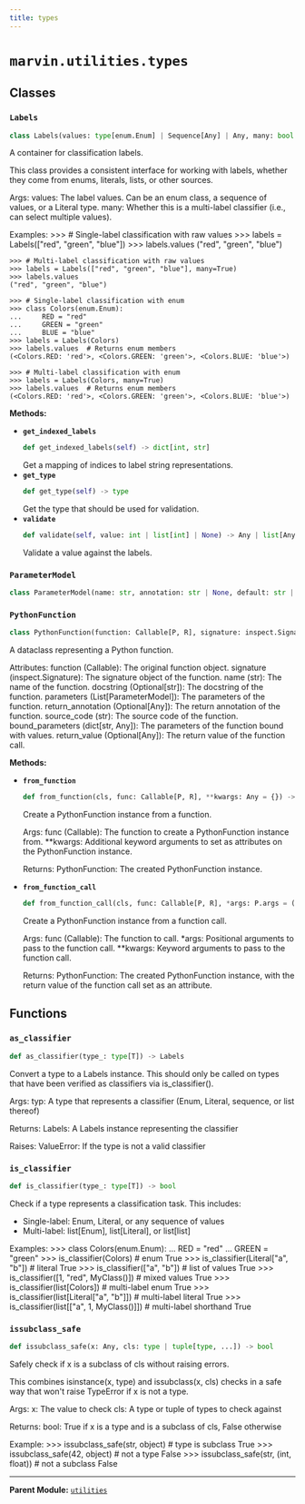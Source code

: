 ```yaml
---
title: types
---
```


# `marvin.utilities.types`

## Classes

### `Labels`
```python
class Labels(values: type[enum.Enum] | Sequence[Any] | Any, many: bool = False)
```
A container for classification labels.

This class provides a consistent interface for working with labels,
whether they come from enums, literals, lists, or other sources.

Args:
    values: The label values. Can be an enum class, a sequence of values,
        or a Literal type.
    many: Whether this is a multi-label classifier (i.e., can select
        multiple values).

Examples:
    >>> # Single-label classification with raw values
    >>> labels = Labels(["red", "green", "blue"])
    >>> labels.values
    ("red", "green", "blue")

    >>> # Multi-label classification with raw values
    >>> labels = Labels(["red", "green", "blue"], many=True)
    >>> labels.values
    ("red", "green", "blue")

    >>> # Single-label classification with enum
    >>> class Colors(enum.Enum):
    ...     RED = "red"
    ...     GREEN = "green"
    ...     BLUE = "blue"
    >>> labels = Labels(Colors)
    >>> labels.values  # Returns enum members
    (<Colors.RED: 'red'>, <Colors.GREEN: 'green'>, <Colors.BLUE: 'blue'>)

    >>> # Multi-label classification with enum
    >>> labels = Labels(Colors, many=True)
    >>> labels.values  # Returns enum members
    (<Colors.RED: 'red'>, <Colors.GREEN: 'green'>, <Colors.BLUE: 'blue'>)

**Methods:**

- **`get_indexed_labels`**
  ```python
  def get_indexed_labels(self) -> dict[int, str]
  ```
  Get a mapping of indices to label string representations.
- **`get_type`**
  ```python
  def get_type(self) -> type
  ```
  Get the type that should be used for validation.
- **`validate`**
  ```python
  def validate(self, value: int | list[int] | None) -> Any | list[Any]
  ```
  Validate a value against the labels.

### `ParameterModel`
```python
class ParameterModel(name: str, annotation: str | None, default: str | None)
```

### `PythonFunction`
```python
class PythonFunction(function: Callable[P, R], signature: inspect.Signature, name: str, parameters: list[ParameterModel], docstring: str | None = None, return_annotation: Any | None = None, source_code: str | None = None, bound_parameters: dict[str, Any] = dict(), return_value: Any | None = None)
```
A dataclass representing a Python function.

Attributes:
    function (Callable): The original function object.
    signature (inspect.Signature): The signature object of the function.
    name (str): The name of the function.
    docstring (Optional[str]): The docstring of the function.
    parameters (List[ParameterModel]): The parameters of the function.
    return_annotation (Optional[Any]): The return annotation of the function.
    source_code (str): The source code of the function.
    bound_parameters (dict[str, Any]): The parameters of the function bound with values.
    return_value (Optional[Any]): The return value of the function call.

**Methods:**

- **`from_function`**
  ```python
  def from_function(cls, func: Callable[P, R], **kwargs: Any = {}) -> PythonFunction[P, R]
  ```
  Create a PythonFunction instance from a function.
  
  Args:
      func (Callable): The function to create a PythonFunction instance from.
      **kwargs: Additional keyword arguments to set as attributes on the PythonFunction instance.
  
  Returns:
      PythonFunction: The created PythonFunction instance.
- **`from_function_call`**
  ```python
  def from_function_call(cls, func: Callable[P, R], *args: P.args = (), **kwargs: P.kwargs = {}) -> PythonFunction[P, R]
  ```
  Create a PythonFunction instance from a function call.
  
  Args:
      func (Callable): The function to call.
      *args: Positional arguments to pass to the function call.
      **kwargs: Keyword arguments to pass to the function call.
  
  Returns:
      PythonFunction: The created PythonFunction instance, with the return value of the function call set as an attribute.

## Functions

### `as_classifier`
```python
def as_classifier(type_: type[T]) -> Labels
```
Convert a type to a Labels instance.
This should only be called on types that have been verified as classifiers via is_classifier().

Args:
    typ: A type that represents a classifier (Enum, Literal, sequence, or list thereof)

Returns:
    Labels: A Labels instance representing the classifier

Raises:
    ValueError: If the type is not a valid classifier

### `is_classifier`
```python
def is_classifier(type_: type[T]) -> bool
```
Check if a type represents a classification task.
This includes:
- Single-label: Enum, Literal, or any sequence of values
- Multi-label: list[Enum], list[Literal], or list[list]

Examples:
    >>> class Colors(enum.Enum):
    ...     RED = "red"
    ...     GREEN = "green"
    >>> is_classifier(Colors)  # enum
    True
    >>> is_classifier(Literal["a", "b"])  # literal
    True
    >>> is_classifier(["a", "b"])  # list of values
    True
    >>> is_classifier([1, "red", MyClass()])  # mixed values
    True
    >>> is_classifier(list[Colors])  # multi-label enum
    True
    >>> is_classifier(list[Literal["a", "b"]])  # multi-label literal
    True
    >>> is_classifier(list[["a", 1, MyClass()]])  # multi-label shorthand
    True

### `issubclass_safe`
```python
def issubclass_safe(x: Any, cls: type | tuple[type, ...]) -> bool
```
Safely check if x is a subclass of cls without raising errors.

This combines isinstance(x, type) and issubclass(x, cls) checks in a safe way
that won't raise TypeError if x is not a type.

Args:
    x: The value to check
    cls: A type or tuple of types to check against

Returns:
    bool: True if x is a type and is a subclass of cls, False otherwise

Example:
    >>> issubclass_safe(str, object)  # type is subclass
    True
    >>> issubclass_safe(42, object)  # not a type
    False
    >>> issubclass_safe(str, (int, float))  # not a subclass
    False

---

**Parent Module:** [`utilities`](marvin-utilities)
